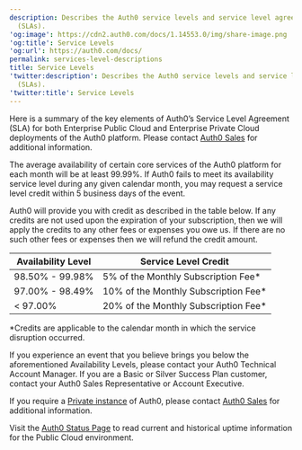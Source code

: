 ```yaml
---
description: Describes the Auth0 service levels and service level agreements
  (SLAs).
'og:image': https://cdn2.auth0.com/docs/1.14553.0/img/share-image.png
'og:title': Service Levels
'og:url': https://auth0.com/docs/
permalink: services-level-descriptions
title: Service Levels
'twitter:description': Describes the Auth0 service levels and service level agreements
  (SLAs).
'twitter:title': Service Levels
---
```

Here is a summary of the key elements of Auth0’s Service Level Agreement (SLA) for both Enterprise Public Cloud and Enterprise Private Cloud deployments of the Auth0 platform. Please contact [Auth0 Sales](https://auth0.com/get-started?place=documentation%20post&type=link&text=contact%20auth0%20sales) for additional information.

The average availability of certain core services of the Auth0 platform for each month will be at least 99.99%. If Auth0 fails to meet its availability service level during any given calendar month, you may request a service level credit within 5 business days of the event.

Auth0 will provide you with credit as described in the table below. If any credits are not used upon the expiration of your subscription, then we will apply the credits to any other fees or expenses you owe us. If there are no such other fees or expenses then we will refund the credit amount.

<table class="table"><thead>
<tr>
<th><strong>Availability Level</strong></th>
<th><strong>Service Level Credit</strong></th>
</tr>
</thead>
<tbody>
<tr>
<td>98.50% - 99.98%</td>
<td>5% of the Monthly Subscription Fee*</td>
</tr>
<tr>
<td>97.00% - 98.49%</td>
<td>10% of the Monthly Subscription Fee*</td>
</tr>
<tr>
<td>&lt; 97.00%</td>
<td>20% of the Monthly Subscription Fee*</td>
</tr>
</tbody>
</table>

\*Credits are applicable to the calendar month in which the service disruption occurred.

If you experience an event that you believe brings you below the aforementioned Availability Levels, please contact your Auth0 Technical Account Manager. If you are a Basic or Silver Success Plan customer, contact your Auth0 Sales Representative or Account Executive.

If you require a [Private instance](/docs/deploy-monitor/deploy-private-cloud) of Auth0, please contact [Auth0 Sales](https://auth0.com/get-started?place=documentation%20post&type=link&text=contact%20auth0%20sales) for additional information.

Visit the [Auth0 Status Page](https://status.auth0.com/) to read current and historical uptime information for the Public Cloud environment.